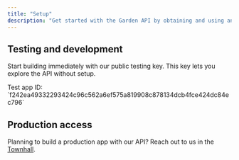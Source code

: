 ```yaml
---
title: "Setup"
description: "Get started with the Garden API by obtaining and using an app ID for authentication"
---
```


## Testing and development

Start building immediately with our public testing key. This key lets you explore the API without setup.

<Note>
    Test app ID: `f242ea49332293424c96c562a6ef575a819908c878134dcb4fce424dc84ec796`
</Note>

## Production access

Planning to build a production app with our API? Reach out to us in the [Townhall](https://discord.gg/dZwSjh9922).
